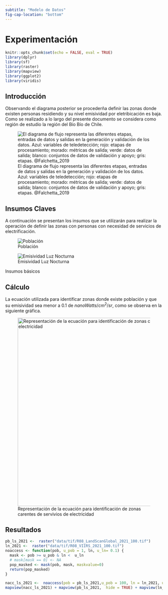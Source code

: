 ```yaml
---
subtitle: "Modelo de Datos"
fig-cap-location: "bottom"
---
```


# Experimentación

```r
knitr::opts_chunk$set(echo = FALSE, eval = TRUE)
library(dplyr)
library(sf)
library(raster)
library(mapview)
library(ggplot2)
library(viridis)

```


## Introducción

Observando el diagrama posterior se procederña definir las zonas donde existen personas residiendo y su nivel emisividad por eletribicación es baja. Como se realizado a lo largo del presente documento se considera como región de estudio la región del Bío Bío de Chile. 

![El diagrama de flujo representa las diferentes etapas, entradas de datos y salidas en la generación y validación de los datos. Azul: variables de teledetección; rojo: etapas de procesamiento; morado: métricas de salida; verde: datos de salida; blanco: conjuntos de datos de validación y apoyo; gris: etapas. @Falchetta_2019](images/workflow.png){fig-aling="center"}

## Insumos Claves


A continuación se presentan los insumos que se utilizarán para realizar la operación de definir las zonas con personas con necesidad de servicios de electrificación.

::: {#fig-insumosbas layout-ncol=2}

![Población](images/R08_LandScanGlobal_2021_100.png){#fig-landscan}

![Emisividad Luz Nocturna](images/R08_VIIRS_2021_100.png){#fig-hanno}

Insumos básicos
:::


## Cálculo


La ecuación utilizada para identificar zonas donde existe población y que su emisividad sea menor a $0.1$ de $nanoWatts/cm^2/sr$, como se observa en la siguiente gráfica.


![Representación de la ecuación para identificación de zonas carentes de servivios de electricidad](images/formula.png){width=600}



## Resultados

```r
pb_ls_2021 <-  raster("data/tif/R08_LandScanGlobal_2021_100.tif")
ln_2021 <-  raster("data/tif/R08_VIIRS_2021_100.tif")
noaccess <- function(pob, u_pob = 1, ln, u_ln= 0.1) {
  mask <- pob >= u_pob & ln <  u_ln
  # mask[mask == 0] <- NA
  pop_masked <- mask(pob, mask, maskvalue=0)
  return(pop_masked)
}

nacc_ls_2021 <-  noaccess(pob = pb_ls_2021,u_pob = 100, ln = ln_2021, u_ln = 1)
mapview(nacc_ls_2021) + mapview(pb_ls_2021,  hide = TRUE) + mapview(ln_2021, hide = TRUE)


```

